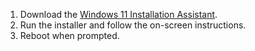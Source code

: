 1. Download the [Windows 11 Installation Assistant](https://www.microsoft.com/en-us/software-download/windows11).
2. Run the installer and follow the on-screen instructions.
3. Reboot when prompted.
